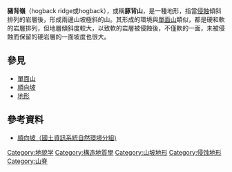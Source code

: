 {{expand english}}
'''豬背嶺'''（hogback ridge或hogback），或稱'''豚背山'''，是一種地形，指當[[侵蝕|侵蝕]]傾斜排列的岩層後，形成兩邊山坡極斜的山。其形成的環境與[[單面山|單面山]]類似，都是硬和軟的岩層排列，但地層傾斜度較大，以致軟的岩層被侵蝕後，不僅軟的一面，未被侵蝕而保留的硬岩層的一面坡度也很大。

==參見==
*[[單面山|單面山]]
*[[順向坡|順向坡]]
*[[地形|地形]]

== 參考資料 ==
*[http://ngis.moea.gov.tw/moeaweb/Rinfo/KMSubItem.aspx?ID=29 順向坡（國土資訊系統自然環境分組)] {{Wayback|url=http://ngis.moea.gov.tw/moeaweb/Rinfo/KMSubItem.aspx?ID=29 |date=20160304095223 }}
{{geo-term-stub}}

[[Category:地貌学|Category:地貌学]]
[[Category:構造地質學|Category:構造地質學]]
[[Category:山坡地形|Category:山坡地形]]
[[Category:侵蚀地形|Category:侵蚀地形]]
[[Category:山脊|Category:山脊]]